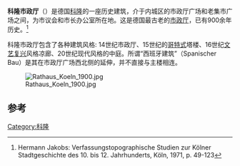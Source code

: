 {{Infobox building
|name          = 科隆市政厅
|caption       = 市政厅
|native_name   = Kölner Rathaus
|image         = Köln,_Historisches_Rathaus_--_2014_--_1908.jpg
|imagesize     = 300
|established   = 1135年至1152年間
|location      = {{GER}}[[科隆|科隆]]
|type          = 
|collection    =
|visitors      = 
|director      = 
|curator       = 
|website       = 
}}'''科隆市政厅'''（{{lang-de|link=no|Kölner [[wikt:Rathaus|Rathaus]]}}）是德国[[科隆|科隆]]的一座历史建筑，介于内城区的市政厅广场和老集市广场之间，为市议会和市长办公室所在地。这是德国最古老的[[市政厅|市政厅]]，已有900余年历史。<ref>Hermann Jakobs: Verfassungstopographische Studien zur Kölner Stadtgeschichte des 10. bis 12. Jahrhunderts, Köln, 1971, p. 49-123</ref> 

科隆市政厅包含了各种建筑风格: 14世纪市政厅、15世纪的[[哥特式|哥特式]]塔楼、16世纪[[文艺复兴|文艺复兴]]风格凉廊、20世纪现代风格的中庭。所谓“西班牙建筑”（Spanischer Bau）是其在市政厅广场西北侧的延伸，并不直接与主楼相连。

[[File:Rathaus_Koeln_1900.jpg|thumb]] 

== 参考 ==
{{reflist|colwidth=30em}}

{{coord|50|56|16.74|N|6|57|33.50|E|region:DE-NW_type:landmark|display=title}}

[[Category:科隆|Category:科隆]]